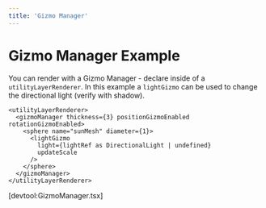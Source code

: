 ```yaml
---
title: 'Gizmo Manager'
---
```


# Gizmo Manager Example

You can render with a Gizmo Manager - declare inside of a
`utilityLayerRenderer`. In this example a `lightGizmo` can be used to change the
directional light (verify with shadow).

```tsx
<utilityLayerRenderer>
  <gizmoManager thickness={3} positionGizmoEnabled rotationGizmoEnabled>
    <sphere name="sunMesh" diameter={1}>
      <lightGizmo
        light={lightRef as DirectionalLight | undefined}
        updateScale
      />
    </sphere>
  </gizmoManager>
</utilityLayerRenderer>
```

[devtool:GizmoManager.tsx]
